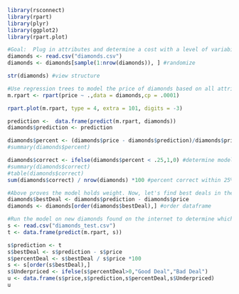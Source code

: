 
```r


library(rsconnect)
library(rpart)
library(plyr)
library(ggplot2)
library(rpart.plot)

#Goal:  Plug in attributes and determine a cost with a level of variability.  Also, subset to see info on similar past data points
diamonds <- read.csv("diamonds.csv")
diamonds <- diamonds[sample(1:nrow(diamonds)), ] #randomize

str(diamonds) #view structure

#Use regression trees to model the price of diamonds based on all attributes in the dataframe
m.rpart <- rpart(price ~ .,data = diamonds,cp = .0001)

rpart.plot(m.rpart, type = 4, extra = 101, digits = -3)

prediction <-  data.frame(predict(m.rpart, diamonds))
diamonds$prediction <- prediction

diamonds$percent <- (diamonds$price - diamonds$prediction)/diamonds$price
#summary(diamonds$percent)

diamonds$correct <- ifelse(diamonds$percent < .25,1,0) #determine model accuracy
#summary(diamonds$correct)
#table(diamonds$correct)
sum(diamonds$correct) / nrow(diamonds) *100 #percent correct within 25% threshold

#Above proves the model holds weight. Now, let's find best deals in the training dataset
diamonds$bestDeal <- diamonds$prediction - diamonds$price
diamonds <- diamonds[order(diamonds$bestDeal),] #order dataframe

#Run the model on new diamonds found on the internet to determine which are undervalued
s <- read.csv("diamonds_test.csv")
t <- data.frame(predict(m.rpart, s))

s$prediction <- t
s$bestDeal <- s$prediction - s$price
s$percentDeal <- s$bestDeal / s$price *100
s <- s[order(s$bestDeal),]
s$Underpriced <- ifelse(s$percentDeal>0,"Good Deal","Bad Deal")
u <- data.frame(s$price,s$prediction,s$percentDeal,s$Underpriced)
u

```




